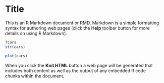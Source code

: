 Title
========================================================

This is an R Markdown document or RMD. Markdown is a simple formatting syntax for authoring web pages (click the **Help** toolbar button for more details on using R Markdown).

```r
?cars
str(cars)
```

```r
plot(cars)
```






When you click the **Knit HTML** button a web page will be generated that includes both content as well as the output of any embedded R code chunks within the document.
